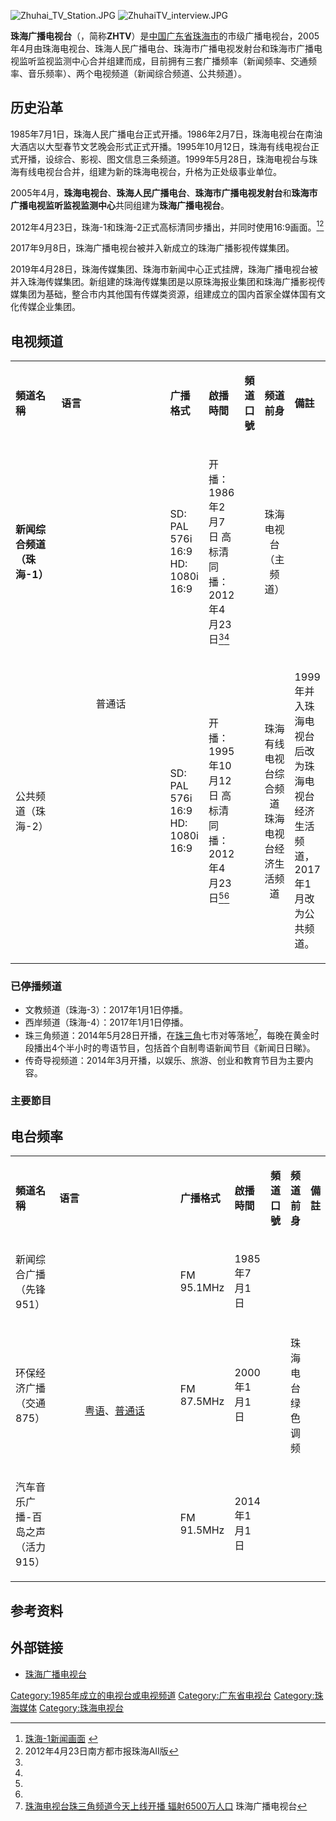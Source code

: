 {{頻道資訊
| 頻道名稱         = 珠海广播电视台<br>Zhuhai Broadcasting & Television
| 頻道圖片檔案     = Zhuhai Television logo.jpg
| 頻道圖片尺寸     = 220px
| 頻道圖片名稱     = 
| 所屬國家         = {{PRC}}
| 總部所在         = {{CHN}}[[广东省|广东省]][[珠海市|珠海市]]
| 播放地區         = 珠海市、[[中山市|中山市]]、[[江门市|江门市]]、[[佛山市|佛山市]]、[[肇庆市|肇庆市]]、[[惠州市|惠州市]]、[[清远市|清远市]]、[[东莞市|东莞市]]、[[澳門|澳門]]全境和[[香港|香港]]西部
| 開播日期         = 1985年2月1日
| 停播日期         = 
| 頻道語言         =[[普通话|普通话]]、[[粤语|粤语]]（部分电台频率） 
| 收視率           = 
| 收視率調查時間   = 
| 收視率資料來源   = 
| 頻道口號         = 
| 擁有者           =[[珠海传媒集团|珠海传媒集团]] 
| 持股者           = 
| 前頻道名稱       = 
| 被取代名稱       = 
| 集團同類頻道     = 
| 重播服務頻道     = 
| 頻道官方網站     = https://www.hizh.cn/
| 備註             = 
<!--| 數位電視供應商01 = 珠海-1
| 數位電視頻道數01 = DS-34 634MHz-->
| 有線電視供應商01 = 珠海及邻近城市
| 有線電視頻道數01 = 观众自行接收（部分地区只提供珠海-1）
<!--| 有線電視供應商02 = [[澳門基本電視頻道|澳門基本電視頻道]]
| 有線電視頻道數02 = 暫時停止
| 線上收看網站01   = 珠海一台 
| 線上收看網址01   = [http://v.n21.cc/live/live.shtml?showChannel=zZGtroL] -->
}}
[[File:Zhuhai_TV_Station.JPG|thumb]]
[[File:ZhuhaiTV_interview.JPG|thumb]]

'''珠海广播电视台'''（{{lang-en|'''Zhuhai Broadcasting & Television'''}}，简称'''ZHTV'''）是[[中国|中国]][[广东省|广东省]][[珠海市|珠海市]]的市级广播电视台，2005年4月由珠海电视台、珠海人民广播电台、珠海市广播电视发射台和珠海市广播电视监听监视监测中心合并组建而成，目前拥有三套广播频率（新闻频率、交通频率、音乐频率）、两个电视频道（新闻综合频道、公共频道）。

== 历史沿革 ==
1985年7月1日，珠海人民广播电台正式开播。1986年2月7日，珠海电视台在南油大酒店以大型春节文艺晚会形式正式开播。1995年10月12日，珠海有线电视台正式开播，设综合、影视、图文信息三条频道。1999年5月28日，珠海电视台与珠海有线电视台合并，组建为新的珠海电视台，升格为正处级事业单位。

2005年4月，'''珠海电视台'''、'''珠海人民广播电台'''、'''珠海市广播电视发射台'''和'''珠海市广播电视监听监视监测中心'''共同组建为'''珠海广播电视台'''。

2012年4月23日，珠海-1和珠海-2正式高标清同步播出，并同时使用16:9画面。<ref name=":0">[http://www2.zhtv.com/tv/tvNews/zhxw/zhxwlist/201204/132571.html 珠海-1新闻画面] {{webarchive|url=https://web.archive.org/web/20120523090202/http://www.zhtv.com/tv/tvNews/zhxw/zhxwlist/201204/132571.html|date=2012-05-23}}</ref><ref name=":1">2012年4月23日南方都市报珠海AⅡ版</ref>

2017年9月8日，珠海广播电视台被并入新成立的珠海广播影视传媒集团。

2019年4月28日，珠海传媒集团、珠海市新闻中心正式挂牌，珠海广播电视台被并入珠海传媒集团。新组建的珠海传媒集团是以原珠海报业集团和珠海广播影视传媒集团为基础，整合市内其他国有传媒类资源，组建成立的国内首家全媒体国有文化传媒企业集团。

== 电视频道 ==
{| class="wikitable" style="width:100%; font-size:small"
|- style="background:dodgerblue; color:white" align="center"
| width="16%" |'''頻道名稱'''||width="8%" |'''语言'''||width="10%" |'''广播格式'''||width="17%" |'''啟播時間'''||width="13%" |'''頻道口號'''||width="16%" |'''频道前身'''|| width="20%" |'''備註'''
|-
!'''新闻综合频道（珠海-1）'''
| rowspan="2" align="center" |普通话
|SD: PAL 576i 16:9
HD: 1080i 16:9
|开播：1986年2月7日
高标清同播：2012年4月23日<ref name=":0" /><ref name=":1" />
| align="center" |
| align="center" |珠海电视台（主频道）
|
|-
!公共频道（珠海-2）
|SD: PAL 576i 16:9
HD: 1080i 16:9
|开播：1995年10月12日
高标清同播：2012年4月23日<ref name=":0" /><ref name=":1" />
|
| align="center" |珠海有线电视台综合频道
珠海电视台经济生活频道
|1999年并入珠海电视台后改为珠海电视台经济生活频道，2017年1月改为公共频道。
|}

=== 已停播频道 ===

* 文教频道（珠海-3）：2017年1月1日停播。
* 西岸频道（珠海-4）：2017年1月1日停播。
* 珠三角频道：2014年5月28日开播，在[[珠三角地區|珠三角]]七市对等落地<ref>[http://v.n21.cc/dsxw/zhxw/2014-5-28/content_66785.shtml 珠海电视台珠三角频道今天上线开播 辐射6500万人口] {{Wayback|url=http://v.n21.cc/dsxw/zhxw/2014-5-28/content_66785.shtml|date=20140529053136}}珠海广播电视台</ref>，每晚在黄金时段播出4个半小时的粤语节目，包括首个自制粤语新闻节目《新闻日日睇》。
* 传奇导视频道：2014年3月开播，以娱乐、旅游、创业和教育节目为主要内容。

=== 主要節目 ===
{{main|珠海廣播電視台電視節目列表}}

== 电台频率 ==
{{main|珠海电台}}
{| class="wikitable" style="width:100%; font-size:small"
|- style="background:dodgerblue; color:white" align="center"
| width="16%" |'''頻道名稱'''||width="8%" |'''语言'''||width="10%" |'''广播格式'''||width="17%" |'''啟播時間'''||width="13%" |'''頻道口號'''||width="16%" |'''频道前身'''|| width="20%" |'''備註'''
|-
!新闻综合广播（先锋951）
| rowspan="3" align="center" |[[粤语|粤语]]、[[普通话|普通话]]
|FM 95.1MHz
|1985年7月1日
|
|
|
|-
!环保经济广播（交通875）
|FM 87.5MHz
|2000年1月1日
|
|珠海电台绿色调频
|
|-
!汽车音乐广播-百岛之声（活力915）
|FM 91.5MHz
|2014年1月1日
|
|
|
|}

== 参考资料 ==
{{reflist}}

== 外部链接 ==
* [https://web.archive.org/web/20140625105736/http://www.zhtv.com/ 珠海广播电视台]

{{广东省电视台}}
{{中国大陆电视台}}

[[Category:1985年成立的电视台或电视频道|Category:1985年成立的电视台或电视频道]]
[[Category:广东省电视台|Category:广东省电视台]]
[[Category:珠海媒体|Category:珠海媒体]]
[[Category:珠海电视台|Category:珠海电视台]]